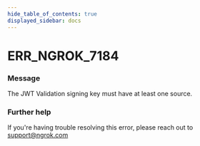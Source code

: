 ```yaml
---
hide_table_of_contents: true
displayed_sidebar: docs
---
```



# ERR_NGROK_7184

### Message

The JWT Validation signing key must have at least one source.

### Further help

If you're having trouble resolving this error, please reach out to [support@ngrok.com](mailto:support@ngrok.com?subject=Help%20with%20ERR_NGROK_7184)

<ErrorDetails error="err_ngrok_7184" />
